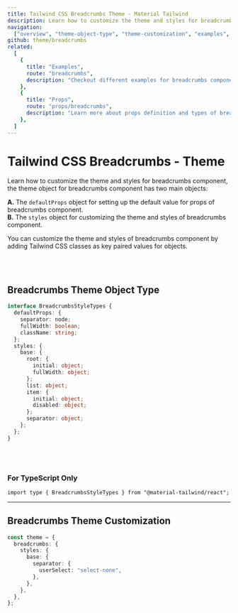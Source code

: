 ```yaml
---
title: Tailwind CSS Breadcrumbs Theme - Material Tailwind
description: Learn how to customize the theme and styles for breadcrumbs component.
navigation:
  ["overview", "theme-object-type", "theme-customization", "examples", "props"]
github: theme/breadcrumbs
related:
  [
    {
      title: "Examples",
      route: "breadcrumbs",
      description: "Checkout different examples for breadcrumbs component.",
    },
    {
      title: "Props",
      route: "props/breadcrumbs",
      description: "Learn more about props definition and types of breadcrumbs component.",
    },
  ]
---
```


# Tailwind CSS Breadcrumbs - Theme

<span id="overview" className="scroll-mt-48" />

Learn how to customize the theme and styles for breadcrumbs component, the theme object for breadcrumbs component has two main objects:

**A.** The <Code>defaultProps</Code> object for setting up the default value for props of breadcrumbs component.<br />
**B.** The <Code>styles</Code> object for customizing the theme and styles of breadcrumbs component.<br />

You can customize the theme and styles of breadcrumbs component by adding Tailwind CSS classes as key paired values for objects.

<br />
<br />

## Breadcrumbs Theme Object Type

<span id="theme-object-type" className="scroll-mt-48" />

```ts
interface BreadcrumbsStyleTypes {
  defaultProps: {
    separator: node;
    fullWidth: boolean;
    className: string;
  };
  styles: {
    base: {
      root: {
        initial: object;
        fullWidth: object;
      };
      list: object;
      item: {
        initial: object;
        disabled: object;
      };
      separator: object;
    };
  };
}
```

<br />
<br />

### For TypeScript Only

```tsx
import type { BreadcrumbsStyleTypes } from "@material-tailwind/react";
```

---

## Breadcrumbs Theme Customization

<span id="theme-customization" className="scroll-mt-48" />

```ts
const theme = {
  breadcrumbs: {
    styles: {
      base: {
        separator: {
          userSelect: "select-none",
        },
      },
    },
  },
};
```

<span id="examples" className="scroll-mt-48" />
<span id="props" className="scroll-mt-48" />
